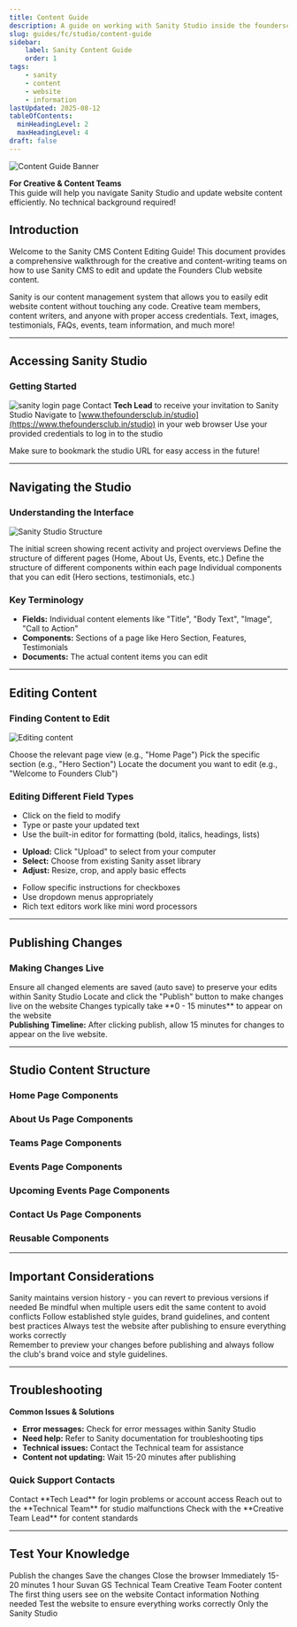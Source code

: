 ```yaml
---
title: Content Guide
description: A guide on working with Sanity Studio inside the foundersclub website  
slug: guides/fc/studio/content-guide
sidebar:
    label: Sanity Content Guide
    order: 1
tags: 
    - sanity
    - content
    - website
    - information
lastUpdated: 2025-08-12
tableOfContents:
  minHeadingLevel: 2
  maxHeadingLevel: 4
draft: false
---
```


![Content Guide Banner](../../../../../assets/banners/content-guide-sanity-banner.png)

<Aside type="tip" icon="star">
  <b>For Creative & Content Teams</b> <br/>
  This guide will help you navigate Sanity Studio and update website content efficiently. No technical background required!
</Aside>

## Introduction

Welcome to the Sanity CMS Content Editing Guide! This document provides a comprehensive walkthrough for the creative and content-writing teams on how to use Sanity CMS to edit and update the Founders Club website content.

<CardGrid>
  <Card title="What is Sanity?" icon="open-book">
    Sanity is our content management system that allows you to easily edit website content without touching any code.
  </Card>
  <Card title="Who can use it?" icon="approve-check-circle">
    Creative team members, content writers, and anyone with proper access credentials.
  </Card>
  <Card title="What can you edit?" icon="pencil">
    Text, images, testimonials, FAQs, events, team information, and much more!
  </Card>
</CardGrid>

---

## Accessing Sanity Studio

### Getting Started

![sanity login page](../../../../../assets/sanity/sanity-1-access.png)
<CardGrid>
  <Card title="Step 1: Get Credentials" icon="email">
    Contact **Tech Lead** to receive your invitation to Sanity Studio
  </Card>
  <Card title="Step 2: Access Studio" icon="external">
    Navigate to [www.thefoundersclub.in/studio](https://www.thefoundersclub.in/studio) in your web browser
    </Card>
  <Card title="Step 3: Log In" icon="approve-check">
    Use your provided credentials to log in to the studio
  </Card>
</CardGrid>

<Aside type="note" icon="information">
  Make sure to bookmark the studio URL for easy access in the future!
</Aside>

---

## Navigating the Studio

### Understanding the Interface

![Sanity Studio Structure](../../../../../assets/sanity/studio-structure-2.png)

<CardGrid>
  <Card title="Dashboard" icon="laptop">
    The initial screen showing recent activity and project overviews
  </Card>
  <Card title="Views" icon="list-format">
    Define the structure of different pages (Home, About Us, Events, etc.)
  </Card>
  <Card title="Page Content" icon="document">
    Define the structure of different components within each page
  </Card>
  <Card title="Documents" icon="setting">
    Individual components that you can edit (Hero sections, testimonials, etc.)
  </Card>
</CardGrid>

### Key Terminology

<Aside type="note" icon="open-book">
  <ul>
    <li><strong>Fields:</strong> Individual content elements like "Title", "Body Text", "Image", "Call to Action"</li>
    <li><strong>Components:</strong> Sections of a page like Hero Section, Features, Testimonials</li>
    <li><strong>Documents:</strong> The actual content items you can edit</li>
  </ul>
</Aside>

---

## Editing Content

### Finding Content to Edit

![Editing content](../.../../../../../../assets/sanity/edit-content-3.png)

<CardGrid stagger>
  <Card title="Navigate to View" icon="right-arrow">
    Choose the relevant page view (e.g., "Home Page")
  </Card>
  <Card title="Select Page Content" icon="right-arrow">
    Pick the specific section (e.g., "Hero Section")
  </Card>
  <Card title="Find Document" icon="magnifier">
    Locate the document you want to edit (e.g., "Welcome to Founders Club")
  </Card>
</CardGrid>

### Editing Different Field Types

<CardGrid>
  <Card title="Text Fields" icon="pencil">
    <ul>
      <li>Click on the field to modify</li>
      <li>Type or paste your updated text</li>
      <li>Use the built-in editor for formatting (bold, italics, headings, lists)</li>
    </ul>
  </Card>
  <Card title="Image Fields" icon="seti:image">
    <ul>
      <li><strong>Upload:</strong> Click "Upload" to select from your computer</li>
      <li><strong>Select:</strong> Choose from existing Sanity asset library</li>
      <li><strong>Adjust:</strong> Resize, crop, and apply basic effects</li>
    </ul>
  </Card>
  <Card title="Other Fields" icon="setting">
    <ul>
      <li>Follow specific instructions for checkboxes</li>
      <li>Use dropdown menus appropriately</li>
      <li>Rich text editors work like mini word processors</li>
    </ul>
  </Card>
</CardGrid>

---

## Publishing Changes

### Making Changes Live

<CardGrid>
  <Card title="Save First" icon="document">
    Ensure all changed elements are saved (auto save) to preserve your edits within Sanity Studio
  </Card>
  <Card title="Publish Changes" icon="external">
    Locate and click the "Publish" button to make changes live on the website
  </Card>
  <Card title="Wait for Deploy" icon="seti:clock">
    Changes typically take **0 - 15 minutes** to appear on the website
  </Card>
</CardGrid>

<Aside type="caution" icon="warning">
  <strong>Publishing Timeline:</strong> After clicking publish, allow 15 minutes for changes to appear on the live website.
</Aside>

---

## Studio Content Structure

### Home Page Components

<CardGrid stagger>
  <LinkCard title="Banner" href="/guides/fc/studio/structure/home-page" />
  <LinkCard title="Hero Section" href="/guides/fc/studio/structure/home-page" />
  <LinkCard title="Features Section" href="/guides/fc/studio/structure/home-page" />
  <LinkCard title="Testimonials" href="/guides/fc/studio/structure/home-page" />
  <LinkCard title="Help Section" href="/guides/fc/studio/structure/home-page" />
  <LinkCard title="Call to Action" href="/guides/fc/studio/structure/home-page" />
</CardGrid>

### About Us Page Components

<CardGrid stagger>
  <LinkCard title="About Us Hero" href="/guides/fc/studio/structure/about-page" />
  <LinkCard title="Our Story" href="/guides/fc/studio/structure/about-page" />
  <LinkCard title="Timeline" href="/guides/fc/studio/structure/about-page" />
  <LinkCard title="Careers" href="/guides/fc/studio/structure/about-page" />
</CardGrid>

### Teams Page Components

<CardGrid stagger>
  <LinkCard title="Team Members" href="/guides/fc/studio/structure/teams-page" />
</CardGrid>

### Events Page Components

<CardGrid stagger>
  <LinkCard title="Event Writeups" href="/guides/fc/studio/structure/event-page" />
</CardGrid>

### Upcoming Events Page Components

<CardGrid stagger>
  <LinkCard title="Upcoming Events Header" href="/guides/fc/studio/structure/event-page" />
</CardGrid>

### Contact Us Page Components

<CardGrid stagger>
  <LinkCard title="Contact Us" href="/guides/fc/studio/structure/contact-page" />
</CardGrid>

### Reusable Components

<CardGrid stagger>
  <LinkCard title="Author Component" href="/guides/fc/studio/components/author" />
</CardGrid>



---

## Important Considerations

<CardGrid>
  <Card title="Version History" icon="seti:clock">
    Sanity maintains version history - you can revert to previous versions if needed
  </Card>
  <Card title="Collaboration" icon="approve-check-circle">
    Be mindful when multiple users edit the same content to avoid conflicts
  </Card>
  <Card title="Content Guidelines" icon="open-book">
    Follow established style guides, brand guidelines, and content best practices
  </Card>
  <Card title="Testing" icon="magnifier">
    Always test the website after publishing to ensure everything works correctly
  </Card>
</CardGrid>

<Aside type="note" icon="information">
  Remember to preview your changes before publishing and always follow the club's brand voice and style guidelines.
</Aside>

---

## Troubleshooting

<Aside type="caution" icon="warning">
  <strong>Common Issues & Solutions</strong>
  <ul>
    <li><strong>Error messages:</strong> Check for error messages within Sanity Studio</li>
    <li><strong>Need help:</strong> Refer to Sanity documentation for troubleshooting tips</li>
    <li><strong>Technical issues:</strong> Contact the Technical team for assistance</li>
    <li><strong>Content not updating:</strong> Wait 15-20 minutes after publishing</li>
  </ul>
</Aside>

### Quick Support Contacts

<CardGrid>
  <Card title="Access Issues" icon="error">
    Contact **Tech Lead** for login problems or account access
  </Card>
  <Card title="Technical Problems" icon="setting">
    Reach out to the **Technical Team** for studio malfunctions
  </Card>
  <Card title="Content Guidelines" icon="open-book">
    Check with the **Creative Team Lead** for content standards
  </Card>
</CardGrid>

---

## Test Your Knowledge

<Quiz title="What should you do immediately after editing content in Sanity?">
  <QuizOption>Publish the changes</QuizOption>
  <QuizOption correct>Save the changes</QuizOption>
  <QuizOption>Close the browser</QuizOption>
</Quiz>

<Quiz title="How long do changes typically take to appear on the live website?">
  <QuizOption>Immediately</QuizOption>
  <QuizOption correct>15-20 minutes</QuizOption>
  <QuizOption>1 hour</QuizOption>
</Quiz>

<Quiz title="Who should you contact for Sanity Studio access?">
  <QuizOption correct>Suvan GS</QuizOption>
  <QuizOption>Technical Team</QuizOption>
  <QuizOption>Creative Team</QuizOption>
</Quiz>

<Quiz title="What is the heroComponent used for?">
  <QuizOption>Footer content</QuizOption>
  <QuizOption correct>The first thing users see on the website</QuizOption>
  <QuizOption>Contact information</QuizOption>
</Quiz>

<Quiz title="What should you check after publishing changes?" variant="tip">
  <QuizOption>Nothing needed</QuizOption>
  <QuizOption correct>Test the website to ensure everything works correctly</QuizOption>
  <QuizOption>Only the Sanity Studio</QuizOption>
</Quiz>